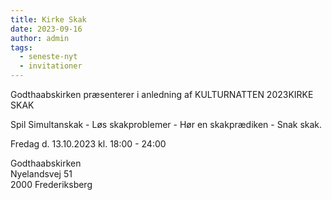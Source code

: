 ```yaml
---
title: Kirke Skak
date: 2023-09-16
author: admin
tags:
  - seneste-nyt
  - invitationer
---
```


Godthaabskirken præsenterer i anledning af KULTURNATTEN 2023KIRKE SKAK

Spil Simultanskak - Løs skakproblemer - Hør en skakprædiken - Snak skak.

Fredag d. 13.10.2023 kl. 18:00 - 24:00

Godthaabskirken  
Nyelandsvej 51  
2000 Frederiksberg
